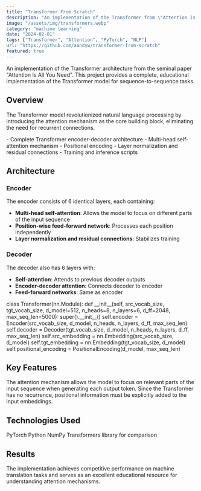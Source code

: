 ```yaml
---
title: "Transformer From Scratch"
description: "An implementation of the Transformer from \"Attention Is All You Need\""
image: "/assets/img/transformers.webp"
category: "machine learning"
date: "2024-02-01"
tags: ["Transformer", "Attention", "PyTorch", "NLP"]
url: "https://github.com/aandyw/transformer-from-scratch"
featured: true
---
```


An implementation of the Transformer architecture from the seminal paper "Attention Is All You Need". This project provides a complete, educational implementation of the Transformer model for sequence-to-sequence tasks.

## Overview

The Transformer model revolutionized natural language processing by introducing the attention mechanism as the core building block, eliminating the need for recurrent connections.

<FeatureList>
- Complete Transformer encoder-decoder architecture
- Multi-head self-attention mechanism
- Positional encoding
- Layer normalization and residual connections
- Training and inference scripts
</FeatureList>

## Architecture

### Encoder
The encoder consists of 6 identical layers, each containing:
- **Multi-head self-attention**: Allows the model to focus on different parts of the input sequence
- **Position-wise feed-forward network**: Processes each position independently
- **Layer normalization and residual connections**: Stabilizes training

### Decoder
The decoder also has 6 layers with:
- **Self-attention**: Attends to previous decoder outputs
- **Encoder-decoder attention**: Connects decoder to encoder
- **Feed-forward networks**: Same as encoder

<CodeBlock language="python">
class Transformer(nn.Module):
    def __init__(self, src_vocab_size, tgt_vocab_size, d_model=512, 
                 n_heads=8, n_layers=6, d_ff=2048, max_seq_len=5000):
        super().__init__()
        self.encoder = Encoder(src_vocab_size, d_model, n_heads, n_layers, d_ff, max_seq_len)
        self.decoder = Decoder(tgt_vocab_size, d_model, n_heads, n_layers, d_ff, max_seq_len)
        self.src_embedding = nn.Embedding(src_vocab_size, d_model)
        self.tgt_embedding = nn.Embedding(tgt_vocab_size, d_model)
        self.positional_encoding = PositionalEncoding(d_model, max_seq_len)
</CodeBlock>

## Key Features

<ProjectCard title="Multi-Head Attention" description="Scaled dot-product attention with multiple heads for parallel processing">
The attention mechanism allows the model to focus on relevant parts of the input sequence when generating each output token.
</ProjectCard>

<ProjectCard title="Positional Encoding" description="Sinusoidal positional encodings to give the model sequence order information">
Since the Transformer has no recurrence, positional information must be explicitly added to the input embeddings.
</ProjectCard>

## Technologies Used

<TechStack>
  <TechTag>PyTorch</TechTag>
  <TechTag>Python</TechTag>
  <TechTag>NumPy</TechTag>
  <TechTag>Transformers library for comparison</TechTag>
</TechStack>

## Results

The implementation achieves competitive performance on machine translation tasks and serves as an excellent educational resource for understanding attention mechanisms.

<ImageGrid>
  <ImageWithCaption src="/assets/transformer-architecture.png" alt="Transformer Architecture" caption="Complete Transformer architecture diagram" />
  <ImageWithCaption src="/assets/attention-weights.png" alt="Attention Weights" caption="Visualization of attention weights" />
</ImageGrid>
